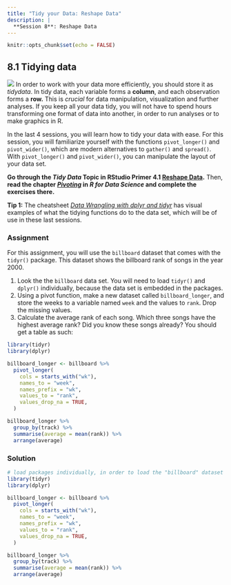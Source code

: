 ```yaml
---
title: "Tidy your Data: Reshape Data"
description: |
  **Session 8**: Reshape Data
---
```


```r
knitr::opts_chunk$set(echo = FALSE)
```

## 8.1 Tidying data

![](resources/session8/tidy_data.png)
In order to work with your data more efficiently, you should store it as *tidydata*. In tidy data, each variable forms a **column**, and each observation forms a **row.** This is *crucial* for data manipulation, visualization and further analyses. If you keep all your data tidy, you will not have to spend hours transforming one format of data into another, in order to run analyses or to make graphics in R. 

In the last 4 sessions, you will learn how to tidy your data with ease. For this session, you will familiarize yourself with the functions `pivot_longer()` and `pivot_wider()`, which are modern alternatives to `gather()` and `spread()`. With `pivot_longer()` and `pivot_wider()`, you can manipulate the layout of your data set. 

**Go through the *Tidy Data* Topic in RStudio Primer 4.1 [Reshape Data](https://rstudio.cloud/learn/primers/4.1).** Then, **read the chapter [*Pivoting*](https://r4ds.had.co.nz/tidy-data.html#pivoting) in *R for Data Science* and complete the exercises there.** 
  
**Tip 1:** The cheatsheet [*Data Wrangling with dplyr and tidyr*](resources/session8/data-wrangling.pdf) has visual examples of what the tidying functions do to the data set, which will be of use in these last sessions. 


### Assignment

For this assignment, you will use the `billboard` dataset that comes with the `tidyr()` package. This dataset shows the billboard rank of songs in the year 2000.

  1. Look the the `billboard` data set. You will need to load `tidyr()` and `dplyr()` individually, because the data set is embedded in the packages.
  2. Using a pivot function, make a new dataset called `billboard_longer`, and store the weeks to a variable named `week` and the values to `rank`. Drop the missing values.
  3. Calculate the average rank of each song. Which three songs have the highest average rank? Did you know these songs already? You should get a table as such:
```r
library(tidyr)
library(dplyr)

billboard_longer <- billboard %>% 
  pivot_longer(
    cols = starts_with("wk"), 
    names_to = "week", 
    names_prefix = "wk",
    values_to = "rank",
    values_drop_na = TRUE,
  )

billboard_longer %>%
  group_by(track) %>%
  summarise(average = mean(rank)) %>%
  arrange(average)
```
  

### Solution
```r
# load packages individually, in order to load the "billboard" dataset
library(tidyr)
library(dplyr)

billboard_longer <- billboard %>% 
  pivot_longer(
    cols = starts_with("wk"), 
    names_to = "week", 
    names_prefix = "wk",
    values_to = "rank",
    values_drop_na = TRUE,
  )

billboard_longer %>%
  group_by(track) %>%
  summarise(average = mean(rank)) %>%
  arrange(average)
```